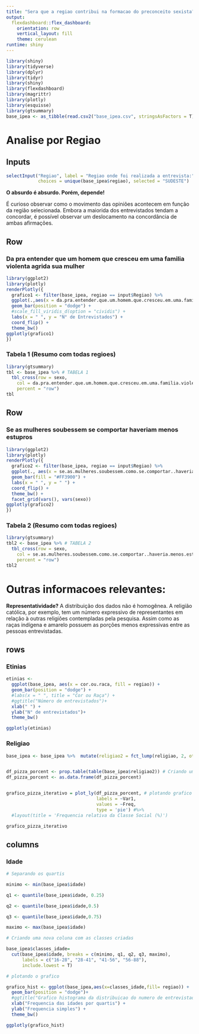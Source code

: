 ---
title: "Sera que a regiao contribui na formacao do preconceito sexista?"
output:
  flexdashboard::flex_dashboard:
    orientation: row
    vertical_layout: fill
    theme: cerulean
runtime: shiny
---

```{r setup, include=FALSE}
library(shiny)
library(tidyverse)
library(dplyr)
library(tidyr)
library(shiny)
library(flexdashboard)
library(magrittr)
library(plotly)
library(esquisse)
library(gtsummary)
base_ipea <- as_tibble(read.csv2("base_ipea.csv", stringsAsFactors = T)) # Lendo a base de dados
```

Analise por Regiao
=======

Inputs  {data-width=200 .sidebar}
----------
```{r}
selectInput("Regiao", label = "Regiao onde foi realizada a entrevista:", 
            choices = unique(base_ipea$regiao), selected = "SUDESTE")
```

**O absurdo é absurdo. Porém, depende!**

É curioso observar como o movimento das opiniões acontecem 
em função da região selecionada. Embora a maiorida dos 
entrevistados tendam a concordar, é possível observar um 
deslocamento na concordância de ambas afirmações.


Row {data-width=650, .tabset}
-----------------------------------------------------------------------

### Da pra entender que um homem que cresceu em uma familia violenta agrida sua mulher

```{r}
library(ggplot2)
library(plotly)
renderPlotly({
  grafico1 <- filter(base_ipea, regiao == input$Regiao) %>%
  ggplot(.,aes(x = da.pra.entender.que.um.homem.que.cresceu.em.uma.familia.violenta.agrida.sua.mulher, fill = sexo)) +
  geom_bar(position = "dodge") +
  #scale_fill_viridis_d(option = "cividis") +
  labs(x = " ", y = "N° de Entrevistados") +
  coord_flip() +
  theme_bw()
ggplotly(grafico1)
})
```

### Tabela 1 (Resumo com todas regioes)

```{r}
library(gtsummary)
tbl <- base_ipea %>% # TABELA 1
  tbl_cross(row = sexo,
    col = da.pra.entender.que.um.homem.que.cresceu.em.uma.familia.violenta.agrida.sua.mulher,
    percent = "row")
tbl
```

Row {data-width=650, .tabset}
-----------------------------------------------------------------------

### Se as mulheres soubessem se comportar haveriam menos estupros

```{r}
library(ggplot2)
library(plotly)
renderPlotly({
  grafico2 <- filter(base_ipea, regiao == input$Regiao) %>%
  ggplot(., aes(x = se.as.mulheres.soubessem.como.se.comportar..haveria.menos.estupros)) +
  geom_bar(fill = "#FF3900") +
  labs(x = " ", y = " ") +
  coord_flip() +
  theme_bw() +
  facet_grid(vars(), vars(sexo))
ggplotly(grafico2)
})
```

### Tabela 2 (Resumo com todas regioes)

```{r}
library(gtsummary)
tbl2 <- base_ipea %>% # TABELA 2
  tbl_cross(row = sexo,
    col = se.as.mulheres.soubessem.como.se.comportar..haveria.menos.estupros,
    percent = "row")
tbl2
```

Outras informacoes relevantes:
================================

**Representatividade?** A distribuição dos dados não é homogênea. A religião
católica, por exemplo, tem um número expressivo de representantes em relação à
outras religiões contempladas pela pesquisa. Assim como as raças indígena e 
amarelo possuem as porções menos expressivas entre as pessoas entrevistadas.

rows {data-width=700}
-----------------------------------------------------------------------

### **Etinias**

```{r}

etinias <- 
  ggplot(base_ipea, aes(x = cor.ou.raca, fill = regiao)) +
  geom_bar(position = "dodge") +
  #labs(x = " ", title = "Cor ou Raça") +
  #ggtitle("Número de entrevistados")+
  xlab(" ") +
  ylab("N° de entrevistados")+
  theme_bw()

ggplotly(etinias)

```

### **Religiao**

```{r}

base_ipea <- base_ipea %>%  mutate(religiao2 = fct_lump(religiao, 2, other_level = "Outros")) # Reclassificacao do fator religiao para niveis menos gerais


df_pizza_porcent <- prop.table(table(base_ipea$religiao2)) # Criando uma tabela com as frequencias relativas das religioes
df_pizza_porcent <- as.data.frame(df_pizza_porcent)


grafico_pizza_iterativo = plot_ly(df_pizza_porcent, # plotando grafico interativo com plot_ly
                                  labels = ~Var1, 
                                  values = ~Freq, 
                                  type = 'pie') #%>%
  #layout(title = 'Frequencia relativa da Classe Social (%)')

grafico_pizza_iterativo
```

columns {data-width=250}
-------------------------------------------------------------
### **Idade** 

```{r}

# Separando os quartis

minimo <- min(base_ipea$idade)

q1 <- quantile(base_ipea$idade, 0.25)

q2 <- quantile(base_ipea$idade,0.5)

q3 <- quantile(base_ipea$idade,0.75)

maximo <- max(base_ipea$idade)

# Criando uma nova coluna com as classes criadas

base_ipea$classes_idade= 
  cut(base_ipea$idade, breaks = c(minimo, q1, q2, q3, maximo),
      labels = c("16-28", "28-41", "41-56", "56-88"),
      include.lowest = T)

# plotando o grafico

grafico_hist <- ggplot(base_ipea,aes(x=classes_idade,fill= regiao)) + 
  geom_bar(position = "dodge")+
  #ggtitle("Grafico histograma da distribuicao do numero de entrevistados")+
  xlab("Frequencia das idades por quartis") +
  ylab("Frequencia simples") +
  theme_bw()

ggplotly(grafico_hist)

```